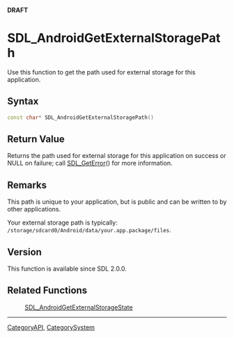 <span color="red">'''DRAFT'''</span>

<!-- #*^*^*^*^*See http://wiki.libsdl.org/moin.cgi/SGFunctions for details on editing this page*^*^*^*^* -->


= SDL_AndroidGetExternalStoragePath =
Use this function to get the path used for external storage for this application.




== Syntax ==
<syntaxhighlight lang='c++'>
const char* SDL_AndroidGetExternalStoragePath()
</syntaxhighlight>


== Return Value ==
Returns the path used for external storage for this application on success or NULL on failure; call [[SDL_GetError]]() for more information.



== Remarks ==
This path is unique to your application, but is public and can be written to by other applications.

Your external storage path is typically: <code>/storage/sdcard0/Android/data/your.app.package/files</code>.

== Version ==
This function is available since SDL 2.0.0.

== Related Functions ==
:[[SDL_AndroidGetExternalStorageState]]

----
[[CategoryAPI]], [[CategorySystem]]
<!-- #See the Style Guide for instructions on editing the footer. -->

